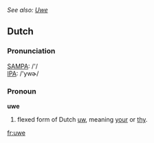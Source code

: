 ''See also: [[Uwe]]''
==Dutch==

===Pronunciation===
[[w:SAMPA|SAMPA]]: /'/<br>
[[w:IPA|IPA]]: /'ywɚ/

===Pronoun===
'''uwe'''
# flexed form of Dutch [[uw]], meaning [[your]] or [[thy]].

[[fr:uwe]]